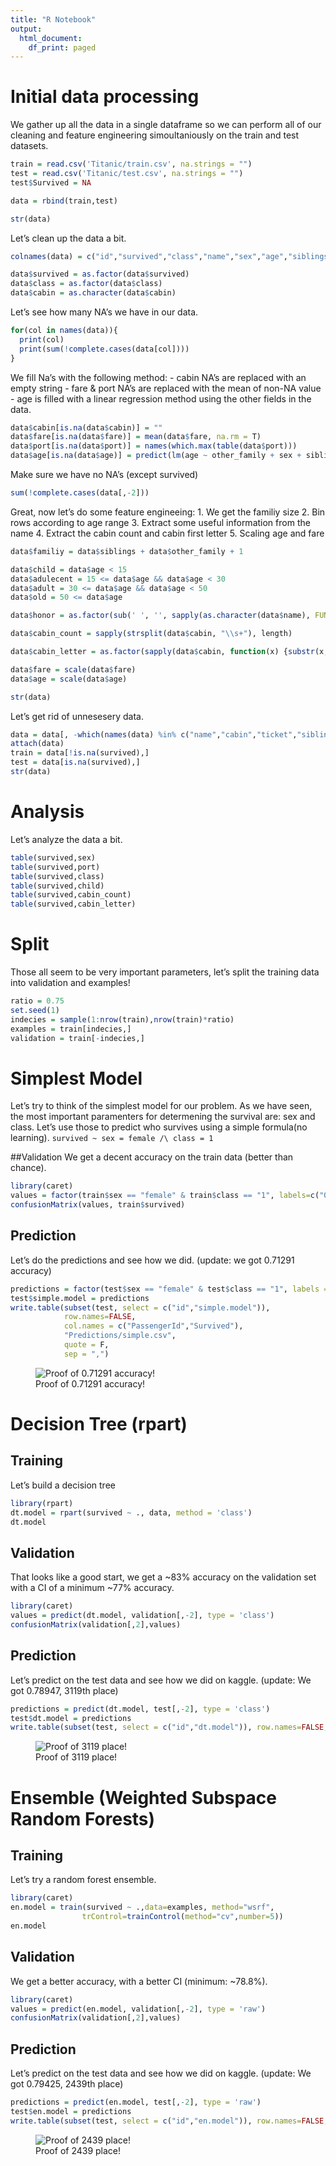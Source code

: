 ```yaml
---
title: "R Notebook"
output:
  html_document:
    df_print: paged
---
```


# Initial data processing

We gather up all the data in a single dataframe so we can perform all of our cleaning and feature engineering simoultaniously on the train and test datasets.
```r
train = read.csv('Titanic/train.csv', na.strings = "")
test = read.csv('Titanic/test.csv', na.strings = "")
test$Survived = NA

data = rbind(train,test)

str(data)
```
Let's clean up the data a bit.
```r

colnames(data) = c("id","survived","class","name","sex","age","siblings","other_family","ticket","fare","cabin","port")

data$survived = as.factor(data$survived)
data$class = as.factor(data$class)
data$cabin = as.character(data$cabin)
```
Let's see how many NA's we have in our data.
```r
for(col in names(data)){
  print(col)
  print(sum(!complete.cases(data[col])))
}
```

We fill Na's with the following method:
 - cabin NA's are replaced with an empty string
 - fare & port NA's are replaced with the mean of non-NA value
 - age is filled with a linear regression method using the other fields in the data.
```r
data$cabin[is.na(data$cabin)] = ""
data$fare[is.na(data$fare)] = mean(data$fare, na.rm = T)
data$port[is.na(data$port)] = names(which.max(table(data$port)))
data$age[is.na(data$age)] = predict(lm(age ~ other_family + sex + siblings + other_family , data, na.action = na.omit),data)[is.na(data$age)]
```

Make sure we have no NA's (except survived)
```r
sum(!complete.cases(data[,-2]))
```
Great, now let's do some feature engineeing:
  1. We get the familiy size
  2. Bin rows according to age range
  3. Extract some useful information from the name
  4. Extract the cabin count and cabin first letter
  5. Scaling age and fare
```r
data$familiy = data$siblings + data$other_family + 1

data$child = data$age < 15
data$adulecent = 15 <= data$age && data$age < 30
data$adult = 30 <= data$age && data$age < 50
data$old = 50 <= data$age

data$honor = as.factor(sub(' ', '', sapply(as.character(data$name), FUN=function(x) strsplit(x, split='[,.]')[[1]][2])))

data$cabin_count = sapply(strsplit(data$cabin, "\\s+"), length)

data$cabin_letter = as.factor(sapply(data$cabin, function(x) {substr(x,1,1)}))

data$fare = scale(data$fare)
data$age = scale(data$age)

str(data)
```

Let's get rid of unnesesery data.
```r
data = data[, -which(names(data) %in% c("name","cabin","ticket","siblings","other_family"))]
attach(data)
train = data[!is.na(survived),]
test = data[is.na(survived),]
str(data)
```

# Analysis

Let's analyze the data a bit.
```r
table(survived,sex)
table(survived,port)
table(survived,class)
table(survived,child)
table(survived,cabin_count)
table(survived,cabin_letter)
```

# Split

Those all seem to be very important parameters, let's split the training data into validation and examples!
```r
ratio = 0.75
set.seed(1)
indecies = sample(1:nrow(train),nrow(train)*ratio)
examples = train[indecies,]
validation = train[-indecies,]
```

# Simplest Model

Let's try to think of the simplest model for our problem.
As we have seen, the most important paramenters for determening the survival are: sex and class.
Let's use those to predict who survives using a simple formula(no learning).
`survived ~ sex = female /\ class = 1`

##Validation
We get a decent accuracy on the train data (better than chance). 
```r
library(caret)
values = factor(train$sex == "female" & train$class == "1", labels=c("0","1"))
confusionMatrix(values, train$survived)
```

## Prediction

Let's do the predictions and see how we did. (update: we got 0.71291 accuracy)
```r
predictions = factor(test$sex == "female" & test$class == "1", labels = c("0","1"))
test$simple.model = predictions
write.table(subset(test, select = c("id","simple.model")),
            row.names=FALSE,
            col.names = c("PassengerId","Survived"), 
            "Predictions/simple.csv", 
            quote = F, 
            sep = ",")
```
![Proof of 0.71291 accuracy!](Predictions/simple.png)

# Decision Tree (rpart)

## Training

Let's build a decision tree
```r
library(rpart)
dt.model = rpart(survived ~ ., data, method = 'class')
dt.model
```

## Validation

That looks like a good start, we get a ~83% accuracy on the validation set with a CI of a minimum ~77% accuracy.
```r
library(caret)
values = predict(dt.model, validation[,-2], type = 'class')
confusionMatrix(validation[,2],values)
```

## Prediction

Let's predict on the test data and see how we did on kaggle. (update: We got 0.78947, 3119th place)
```r
predictions = predict(dt.model, test[,-2], type = 'class')
test$dt.model = predictions
write.table(subset(test, select = c("id","dt.model")), row.names=FALSE, col.names = c("PassengerId","Survived"), "Predictions/dt.csv", quote = F, sep = ",")
```
![Proof of 3119 place!](Predictions/dt.png)


# Ensemble (Weighted Subspace Random Forests)

## Training
Let's try a random forest ensemble.
```r
library(caret)
en.model = train(survived ~ .,data=examples, method="wsrf",
                trControl=trainControl(method="cv",number=5))
en.model
```
## Validation

We get a better accuracy, with a better CI (minimum: ~78.8%).
```r
library(caret)
values = predict(en.model, validation[,-2], type = 'raw')
confusionMatrix(validation[,2],values)
```

## Prediction
Let's predict on the test data and see how we did on kaggle. (update: We got 0.79425, 2439th place)
```r
predictions = predict(en.model, test[,-2], type = 'raw')
test$en.model = predictions
write.table(subset(test, select = c("id","en.model")), row.names=FALSE,col.names = c("PassengerId","Survived"), "Predictions/en.csv", quote = F, sep = ",")
```
![Proof of 2439 place!](Predictions/en.png)